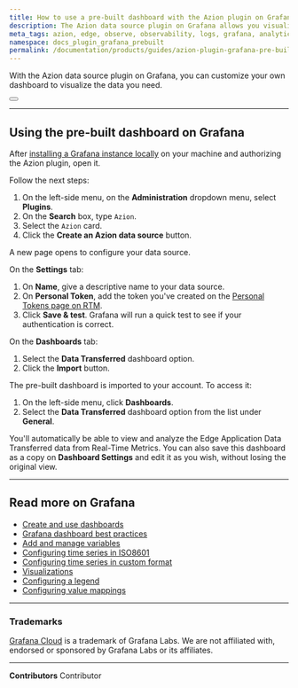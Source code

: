 ```yaml
---
title: How to use a pre-built dashboard with the Azion plugin on Grafana
description: The Azion data source plugin on Grafana allows you visualize the data from your existing applications on Azion on a Grafana dashboard.
meta_tags: azion, edge, observe, observability, logs, grafana, analytics, metrics
namespace: docs_plugin_grafana_prebuilt
permalink: /documentation/products/guides/azion-plugin-grafana-pre-built-dash/
---
```



With the Azion data source plugin on Grafana, you can customize your own dashboard to visualize the data you need.

<Button href="/en/documentation/products/guides/observe/integrate-grafana/" text="go to integrate with grafana guide" variant="secondary" target="_blank"></Button>

---

## Using the pre-built dashboard on Grafana

After [installing a Grafana instance locally](https://github.com/aziontech/grafana-plugin/blob/dev/README.md#install-azion-plugin-on-local-grafana-install-locally) on your machine and authorizing the Azion plugin, open it.

Follow the next steps:

1. On the left-side menu, on the **Administration** dropdown menu, select **Plugins**.
2. On the **Search** box, type `Azion`.
3. Select the `Azion` card.
4. Click the **Create an Azion data source** button.

A new page opens to configure your data source.

On the **Settings** tab:

1. On **Name**, give a descriptive name to your data source.
2. On **Personal Token**, add the token you've created on the [Personal Tokens page on RTM](/en/documentation/products/accounts/personal-tokens/).
3. Click **Save & test**. Grafana will run a quick test to see if your authentication is correct.

On the **Dashboards** tab:

1. Select the **Data Transferred** dashboard option.
2. Click the **Import** button.

The pre-built dashboard is imported to your account. To access it:

1. On the left-side menu, click **Dashboards**.
2. Select the **Data Transferred** dashboard option from the list under **General**.

You'll automatically be able to view and analyze the Edge Application Data Transferred data from Real-Time Metrics. You can also save this dashboard as a copy on **Dashboard Settings** and edit it as you wish, without losing the original view.

---

## Read more on Grafana

- [Create and use dashboards](https://grafana.com/docs/grafana/latest/dashboards/)
- [Grafana dashboard best practices](https://grafana.com/docs/grafana/latest/dashboards/build-dashboards/best-practices/)
- [Add and manage variables](https://grafana.com/docs/grafana/latest/dashboards/variables/)
- [Configuring time series in ISO8601](https://momentjs.com/docs/#/parsing/string/)
- [Configuring time series in custom format](https://momentjs.com/docs/#/parsing/string-format/)
- [Visualizations](https://grafana.com/docs/grafana/latest/panels-visualizations/visualizations/)
- [Configuring a legend](https://grafana.com/docs/grafana/latest/panels-visualizations/visualizations/configure-legend/)
- [Configuring value mappings](https://grafana.com/docs/grafana/latest/panels-visualizations/configure-value-mappings/)

---

### Trademarks

[Grafana Cloud](https://grafana.com/products/cloud/) is a trademark of Grafana Labs. We are not affiliated with, endorsed or sponsored by Grafana Labs or its affiliates.



---


**Contributors** <ContributorList>Contributor</ContributorList>
